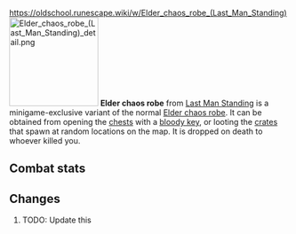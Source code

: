 https://oldschool.runescape.wiki/w/Elder_chaos_robe_(Last_Man_Standing)
{{Infobox Item
|name = Elder chaos robe
|image = [[File:Elder chaos robe (Last Man Standing).png]]
|release = [[4 August]] [[2016]]
|update = Last Man Standing Beta and Splashing Restrictions  # TODO: Update this
|members = No
|quest = No
|tradeable = No
|placeholder = No
|equipable = Yes
|stackable = No
|noteable = Yes
|options = Wear, Drop
|examine = The robes worn by the dangerous elder druids.
|value = 10
|alchable = No
|weight = 0.18
|id = 27175
}}
[[File:Elder chaos robe (Last Man Standing) detail.png|160px|left]]
'''Elder chaos robe''' from [[Last Man Standing]] is a minigame-exclusive variant of the normal [[Elder chaos robe]]. It can be obtained from opening the [[Chest (Last Man Standing)|chests]] with a [[bloody key]], or looting the [[Crate (Last Man Standing)|crates]] that spawn at random locations on the map. It is dropped on death to whoever killed you.

==Combat stats==
{{Infobox Bonuses
|astab = 0
|aslash = 0
|acrush = 0
|amagic = 6
|arange = 0
|dstab = 0
|dslash = 0
|dcrush = 0
|dmagic = 6
|drange = 0
|str = 0
|rstr = 0
|mdmg = 1
|prayer = 0
|slot = legs
|image = [[File:Elder chaos robe equipped male.png|160px]]
|altimage = [[File:Elder chaos robe equipped female.png|160px]]
}}

==Changes==
# TODO: Update this
{{Subject changes header}}
{{Subject changes
|date = 4 August 2016
|update = Last Man Standing
|change = The item was made fully available with the release of Last Man Standing.
}}
{{Subject changes footer}}

{{Last Man Standing In-game Items}}